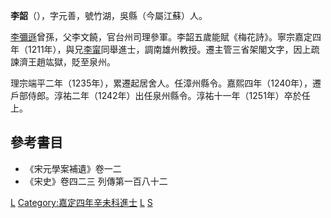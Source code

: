 '''李韶'''（{{bd|1177年||1251年}}），字元善，號竹湖，吳縣（今屬江蘇）人。

[[李彌遜|李彌遜]]曾孫，父李文饒，官台州司理參軍。李韶五歲能賦《梅花詩》。寧宗嘉定四年（1211年），與兄[[李甯|李甯]]同舉進士，調南雄州教授。遷主管三省架閣文字，因上疏諫濟王趙竑獄，貶至泉州。

理宗端平二年（1235年），累遷起居舍人。任漳州縣令。嘉熙四年（1240年），遷戶部侍郎。淳祐二年（1242年）出任泉州縣令。淳祐十一年（1251年）卒於任上。

==參考書目==
*《宋元學案補遺》卷一二
*《宋史》卷四二三  列傳第一百八十二

{{宋朝人物小作品}}

[[Category:宋朝政治人物|L]]
[[Category:嘉定四年辛未科進士|Category:嘉定四年辛未科進士]]
[[Category:蘇州人|L]]
[[Category:李姓|S]]